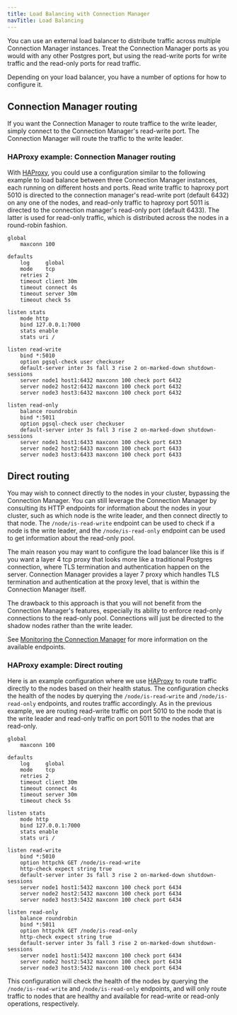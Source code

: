 ```yaml
---
title: Load Balancing with Connection Manager
navTitle: Load Balancing
---
```


You can use an external load balancer to distribute traffic across multiple Connection Manager instances. Treat the Connection Manager ports as you would with any other Postgres port, but using the read-write ports for write traffic and the read-only ports for read traffic.

Depending on your load balancer, you have a number of options for how to configure it.

## Connection Manager routing

If you want the Connection Manager to route traffice to the write leader, simply connect to the Connection Manager's read-write port. The Connection Manager will route the traffic to the write leader.

### HAProxy example: Connection Manager routing

With [HAProxy](https://www.haproxy.org/), you could use a configuration similar to the following example to load balance between three Connection Manager instances, each running on different hosts and ports. Read write traffic to haproxy port 5010 is directed to the connection manager's read-write port (default 6432) on any one of the nodes, and read-only traffic to haproxy port 5011 is directed to the connection manager's read-only port (default 6433). The latter is used for read-only traffic, which is distributed across the nodes in a round-robin fashion.

```haproxy
global
    maxconn 100

defaults
    log     global
    mode    tcp
    retries 2
    timeout client 30m
    timeout connect 4s
    timeout server 30m
    timeout check 5s

listen stats
    mode http
    bind 127.0.0.1:7000
    stats enable
    stats uri /

listen read-write
    bind *:5010
    option pgsql-check user checkuser
    default-server inter 3s fall 3 rise 2 on-marked-down shutdown-sessions
    server node1 host1:6432 maxconn 100 check port 6432
    server node2 host2:6432 maxconn 100 check port 6432
    server node3 host3:6432 maxconn 100 check port 6432

listen read-only
    balance roundrobin
    bind *:5011
    option pgsql-check user checkuser
    default-server inter 3s fall 3 rise 2 on-marked-down shutdown-sessions
    server node1 host1:6433 maxconn 100 check port 6433
    server node2 host2:6433 maxconn 100 check port 6433
    server node3 host3:6433 maxconn 100 check port 6433
```

## Direct routing

You may wish to connect directly to the nodes in your cluster, bypassing the Connection Manager. You can still leverage the Connection Manager by consulting its HTTP endpoints for information about the nodes in your cluster, such as which node is the write leader, and then connect directly to that node. The `/node/is-read-write` endpoint can be used to check if a node is the write leader, and the `/node/is-read-only` endpoint can be used to get information about the read-only pool.

The main reason you may want to configure the load balancer like this is if you want a layer 4 tcp proxy that looks more like a traditional Postgres connection, where TLS termination and authentication happen on the server. Connection Manager provides a layer 7 proxy which handles TLS termination and authentication at the proxy level, that is within the Connection Manager itself.

The drawback to this approach is that you will not benefit from the Connection Manager's features, especially its ability to enforce read-only connections to the read-only pool. Connections will just be directed to the shadow nodes rather than the write leader.

See [Monitoring the Connection Manager](monitoring#available-httphttps-endpoints) for more information on the available endpoints.

### HAProxy example: Direct routing

Here is an example configuration where we use [HAProxy](https://www.haproxy.org/) to route traffic directly to the nodes based on their health status. The configuration checks the health of the nodes by querying the `/node/is-read-write` and `/node/is-read-only` endpoints, and routes traffic accordingly. As in the previous example, we are routing read-write traffic on port 5010 to the node that is the write leader and read-only traffic on port 5011 to the nodes that are read-only.

```haproxy
global
    maxconn 100

defaults
    log     global
    mode    tcp
    retries 2
    timeout client 30m
    timeout connect 4s
    timeout server 30m
    timeout check 5s

listen stats
    mode http
    bind 127.0.0.1:7000
    stats enable
    stats uri /

listen read-write
    bind *:5010
    option httpchk GET /node/is-read-write
    http-check expect string true
    default-server inter 3s fall 3 rise 2 on-marked-down shutdown-sessions
    server node1 host1:5432 maxconn 100 check port 6434
    server node2 host2:5432 maxconn 100 check port 6434
    server node3 host3:5432 maxconn 100 check port 6434

listen read-only
    balance roundrobin
    bind *:5011
    option httpchk GET /node/is-read-only
    http-check expect string true
    default-server inter 3s fall 3 rise 2 on-marked-down shutdown-sessions
    server node1 host1:5432 maxconn 100 check port 6434
    server node2 host2:5432 maxconn 100 check port 6434
    server node3 host3:5432 maxconn 100 check port 6434
```

This configuration will check the health of the nodes by querying the `/node/is-read-write` and `/node/is-read-only` endpoints, and will only route traffic to nodes that are healthy and available for read-write or read-only operations, respectively.
